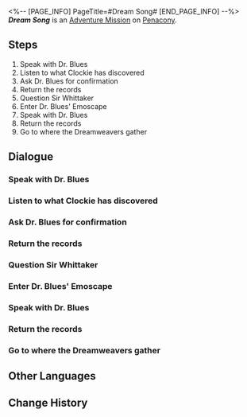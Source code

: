 <%-- [PAGE_INFO]
PageTitle=#Dream Song#
[END_PAGE_INFO] --%>
{{Stub|Dialogue.}}
{{Mission Infobox
|id            = 2030401
|title         = 
|image         = <!--Mission Dream Song.png-->
|type          = Adventure
|event_name    = 
|chapter       = 
|requirements  = [[Trailblaze Mission]] ''[[And on the Eighth Day]]'' completed
|summary       = The efforts of the Dreamweavers will not be in vain, and true history should not be forgotten. Those brightly shining dreams will eventually be transmuted into starlight, bringing illumination to everyone.<br />May you find your own nest, and may you compose your own poem.
|characters    = Sir Whittaker; Trailblazer
|startLocation = [[Penacony]] - [[Dreamflux Reef]]
|world         = Penacony
|area          = Dreamflux Reef
|prev          = 
|next          = 
|rewards       = Trailblaze EXP*200; Stellar Jade*40; Traveler's Guide*5; Clock Credits*360; Planet of Festivities Collectible Card - Planet of Festivities: Origami Dreamweaver*1 { text = Planet of Festivities Collectible Card - Planet of Festivities: Origami Dreamweaver }; The Dreamweaver Archives*1 { text = ''The Dreamweaver Archives'' }; Credit*80,000
}}
'''''Dream Song''''' is an [[Adventure Mission]] on [[Penacony]].

==Steps==
# Speak with Dr. Blues
# Listen to what Clockie has discovered
# Ask Dr. Blues for confirmation
# Return the records
# Question Sir Whittaker
# Enter Dr. Blues' Emoscape
# Speak with Dr. Blues
# Return the records
# Go to where the Dreamweavers gather

<!--
==Gameplay Notes==

--><!--
==Trial Character==

-->
==Dialogue==
{{Stub Dialogue}}
===Speak with Dr. Blues===
{{Mission Description|type=adventure|location=Dreamflux Reef|Dr. Blues, the Origami Bird staying in Dreamflux Reef, seems to be a bit different from the other birds. Go and see what is happening.}}
{{Dialogue Start}}
:{{tx}}
{{Dialogue End}}

===Listen to what Clockie has discovered===
{{Mission Description|type=adventure|location=Dreamflux Reef|update|Clockie found something odd. Go and listen to what he has to say.}}
{{Dialogue Start}}
:{{tx}}
{{Dialogue End}}

===Ask Dr. Blues for confirmation===
{{Mission Description|type=adventure|location=Dream's Edge|update|That photo is probably closely related to Dr. Blues. Go back to ask him for a confirmation.}}
{{Dialogue Start}}
:{{tx}}
{{Dialogue End}}

===Return the records===
{{Mission Description|type=adventure|location=Dream's Edge|update|You fixed the records for those Dreamweavers by witnessing Dr. Blues' past. Go tell everything you know to Sir Whittaker.}}
{{Dialogue Start}}
:{{tx}}
{{Dialogue End}}

===Question Sir Whittaker===
{{Mission Description|type=adventure|location=Dream's Edge|update|Sir Whittaker might know something related to this photo. Keep asking him about it.}}
{{Dialogue Start}}
:{{tx}}
{{Dialogue End}}

===Enter Dr. Blues' Emoscape===
{{Mission Description|type=adventure|location=Dreamflux Reef|update|Enter Dr. Blues' Emoscape and restore the lost memories.}}
{{Dialogue Start}}
:{{tx}}
{{Dialogue End}}

===Speak with Dr. Blues===
{{Mission Description|type=adventure|location=<!--to be added-->|update|Dr. Blues has recovered its memories. It might now have some new ideas.}}
{{Dialogue Start}}
:{{tx}}
{{Dialogue End}}

===Return the records===
{{Mission Description|type=adventure|location=<!--to be added-->|update|You fixed the records for those Dreamweavers by witnessing Dr. Blues' past. Go tell everything you know to Sir Whittaker.}}
{{Dialogue Start}}
:{{tx}}
{{Dialogue End}}

===Go to where the Dreamweavers gather===
{{Mission Description|type=adventure|location=<!--to be added-->|update|Dr. Blues seems to be related to Penacony's Dreamweavers. Go to Dream's Edge and ask around people who might know about this.}}
{{Dialogue Start}}
:{{tx}}
{{Dialogue End}}

==Other Languages==
{{Other Languages
|en   = Dream Song
|zhs  = 筑梦诗
|zht  = 築夢詩
|ja   = ドリームポエム
|ko   = 꿈 건축의 시
|es   = Canción de los Soñadores
|fr   = Chant des rêves
|ru   = Поэма грёз
|th   = บทกวีสร้างฝัน
|vi   = Bài Thơ Xây Mộng
|de   = Traumgesang
|id   = Syair Mimpi
|pt   = Canção Onírica
}}

==Change History==
{{Change History|2.2}}

